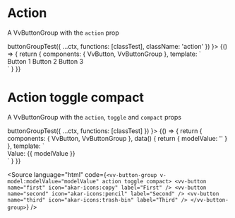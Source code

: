 

<Meta title="Components/ButtonGroup/Props/action" component={VvButtonGroup} />

# Action

A VvButtonGroup with the `action` prop

<Canvas>
	<Story
		name="action"
		play={(ctx) =>
			buttonGroupTest({
				...ctx,
				functions: [classTest],
				className: 'action'
			})
		}>
		{() => {
			return {
				components: { VvButton, VvButtonGroup },
				template: `
					<div class="flex flex-col">
						<vv-button-group action class="mt-22">
                            <vv-button>Button 1</vv-button>
                            <vv-button id="btn2">Button 2</vv-button>
                            <vv-button>Button 3</vv-button>
                        </vv-button-group> 
					</div>
                    `
			}
		}}
	</Story>
</Canvas>

# Action toggle compact

A VvButtonGroup with the `action`, `toggle` and `compact` props

<Canvas>
	<Story
		name="action-toggle-compact"
		play={(ctx) =>
			buttonGroupTest({
				...ctx,
				functions: [classTest]
			})
		}>
		{() => {
			return {
				components: { VvButton, VvButtonGroup },
				data() {
					return {
						modelValue: ''
					}
				},
				template: `
					<div class="flex">
						<vv-button-group v-model:modelValue="modelValue" action toggle compact class="mt-22">
                            <vv-button name="first" icon="akar-icons:copy" label="First" />
                            <vv-button name="second" icon="akar-icons:pencil" label="Second" />
                            <vv-button name="third" icon="akar-icons:trash-bin" label="Third" />
                        </vv-button-group>
						<div class="mt-auto ml-xl">Value: {{ modelValue }}</div>
					</div>
                    `
			}
		}}
	</Story>
</Canvas>

<Source
	language="html"
	code={`<vv-button-group v-model:modelValue="modelValue" action toggle compact>
	<vv-button name="first" icon="akar-icons:copy" label="First" />
	<vv-button name="second" icon="akar-icons:pencil" label="Second" />
	<vv-button name="third" icon="akar-icons:trash-bin" label="Third" />
</vv-button-group>`}
/>
